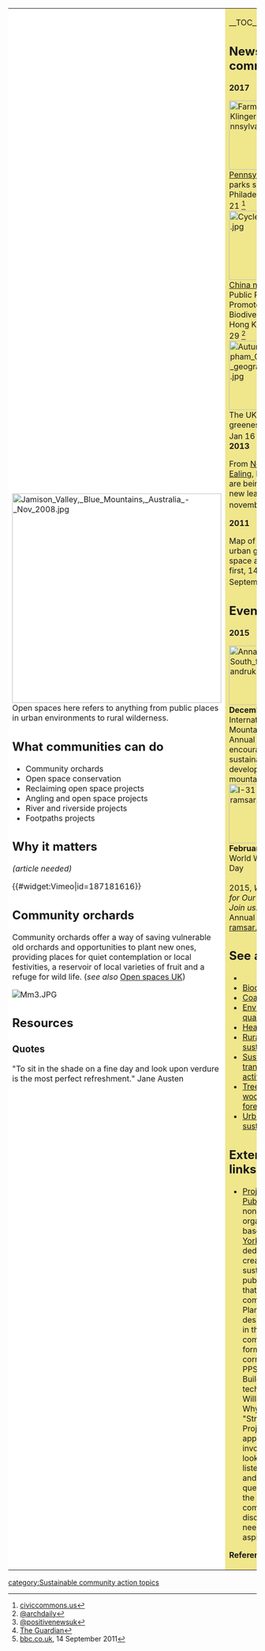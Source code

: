 {| cellpadding="8" cellspacing="0"
|- valign="top" 
| style="background:white" width="52%"|
[[File:Jamison Valley, Blue Mountains, Australia - Nov 2008.jpg|424px]]<br clear=left>
Open spaces here refers to anything from public places in urban environments to rural wilderness.

== What communities can do ==
{{topico}}
* Community orchards
* Open space conservation
* Reclaiming open space projects
* Angling and open space projects
* River and riverside projects
* Footpaths projects

== Why it matters ==

''(article needed)''

{{#widget:Vimeo|id=187181616}}

== Community orchards ==

Community orchards offer a way of saving vulnerable old orchards and opportunities to plant new ones, providing places for quiet contemplation or local festivities, a reservoir of local varieties of fruit and a refuge for wild life. (''see also'' [[Open spaces UK]])

[[File:Mm3.JPG|left]]<br clear=left>
 
== Resources ==

=== Quotes ===

"To sit in the shade on a fine day and look upon verdure is the most perfect refreshment." Jane Austen

| style="background:khaki" |

__TOC__

== News and comment ==

'''2017'''

[[File:Farming near Klingerstown, Pennsylvania.jpg|140px|left]]
[[Pennsylvania]]: Can parks save Philadelphia? Feb 21 <ref>[http://civiccommons.us/philadelphia/ civiccommons.us]</ref><br clear=left>

[[File:Cycle repairing.jpg|140px|left]]
[[China news]]: Public Park Promotes Native Biodiversity in Hong Kong, Jan 29 <ref>[http://www.archdaily.com/804087/nature-based-public-space-promotes-native-biodiversity-in-hong-kong @archdaily]</ref><br clear=left>

[[File:Autumn on Clapham Common - geograph.org.uk.jpg|140px|left]]
The UK’s top 10 greenest cities, Jan 16 <ref>[https://www.positive.news/2017/science/25057/uks-top-10-greenest-cities/ @positivenewsuk]</ref><br clear=left>

'''2013'''

From [[New York City|New York]] to [[Ealing]], local parks are being given a new lease of life, november 6 <ref>[http://www.theguardian.com/local-government-network/2013/nov/06/local-parks-innovators-funding The Guardian]</ref>

'''2011''' 

Map of [[Scotland]]'s urban green space a world first, 14 September <ref>[http://www.bbc.co.uk/news/uk-scotland-14898280 bbc.co.uk], 14 September 2011 </ref>

== Events ==

'''2015'''

[[File:Annapurna South from Ghandruk.jpg|120px|left]]
'''December 11''' - International Mountain Day <br>
Annual event to encourage sustainable development in mountains. {{W|Mountain_Day#International_Mountain_Day}} [http://www.un.org/en/events/mountainday/ un.org]<br clear=left>

[[File:I-31-ramsar.jpg|120px|left]]
'''February 2''' - World Wetlands Day <br><br>
2015, ''Wetlands for Our Future – Join us!'' <br>
Annual event {{W|World Wetlands Day}} [http://www.ramsar.org/activity/world-wetlands-day-2015 ramsar.org]<br clear=left>

== See also ==
*{{localtopic}}
*[[Biodiversity]]
*[[Coasts]]
*[[Environment quality]]
*[[Health]]
*[[Rural sustainability]]
*[[Sustainable transport activism]]
*[[Trees, woodland and forest]]
*[[Urban sustainability]]

== External links ==
*[http://www.pps.org/ Project for Public Spaces], nonprofit organization based in [[New York City|New York]] dedicated to creating and sustaining public places that build communities. Planning and design rooted in the community form the cornerstone of PPS’s work. Building on the techniques of William H. Whyte's "Street Life Project," this approach involves looking at, listening to, and asking questions of the people in a community to discover their needs and aspirations. {{W|Project for Public Spaces}}


'''References'''
{{Attrib sca ref|Open spaces}}
<references/>
|}


{{scaendmenu}}
[[category:Sustainable community action topics]]